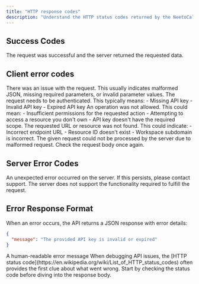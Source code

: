 ```yaml
---
title: "HTTP response codes"
description: "Understand the HTTP status codes returned by the NeetoCal API."
---
```


## Success Codes

<ResponseField name='200 OK'>
  The request was successful and the server returned the requested data.
</ResponseField>

## Client error codes

<ResponseField name='400 Bad Request'>
  There was an issue with the request. This usually indicates malformed JSON,
  missing required parameters, or invalid parameter values.
</ResponseField>

<ResponseField name='401 Unauthorized'>
  The request needs to be authenticated. This typically means: - Missing API key
  - Invalid API key - Expired API key
</ResponseField>

<ResponseField name='403 Forbidden'>
  An operation was not allowed. This could mean: - Insufficient permissions for
  the requested action - Attempting to access a resource you don't own - API key
  doesn't have the required scope.
</ResponseField>

<ResponseField name='404 Not Found'>
  The requested URL or resource was not found. This could indicate: - Incorrect
  endpoint URL - Resource ID doesn't exist - Workspace subdomain is incorrect.
</ResponseField>

<ResponseField name='422 Unprocessable entity'>
  The given request could not be processed by the server due to malformed
  request. Check the request body once again.
</ResponseField>

## Server Error Codes

<ResponseField name='500 Internal Server Error'>
  An unexpected error occurred on the server. If this persists, please contact
  support.
</ResponseField>

<ResponseField name='501 Not Implemented'>
  The server does not support the functionality required to fulfill the request.
</ResponseField>

## Error Response Format

When an error occurs, the API returns a JSON response with error details:

```json Error Response Example
{
  "message": "The provided API key is invalid or expired"
}
```

<ResponseField name='error.message' type='string'>
  A human-readable error message
</ResponseField>

<Tip>
  When debugging API issues, the [HTTP status
  code](https://en.wikipedia.org/wiki/List_of_HTTP_status_codes) often provides
  the first clue about what went wrong. Start by checking the status code before
  diving into the response body.
</Tip>
